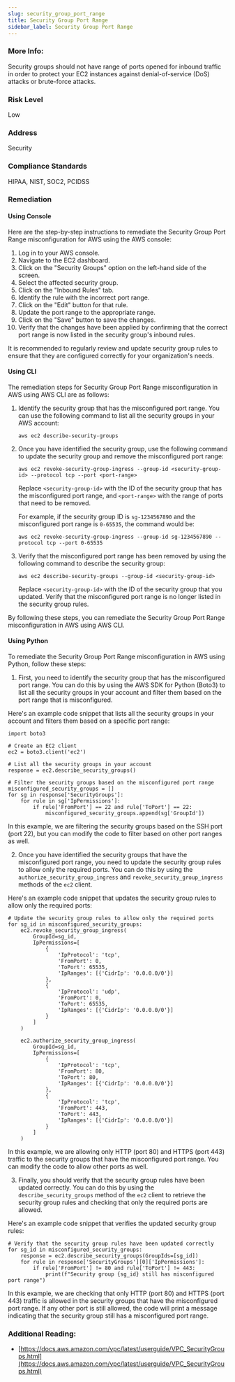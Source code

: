 ```yaml
---
slug: security_group_port_range
title: Security Group Port Range
sidebar_label: Security Group Port Range
---
```


### More Info:

Security groups should not have range of ports opened for inbound traffic in order to protect your EC2 instances against denial-of-service (DoS) attacks or brute-force attacks.

### Risk Level

Low

### Address

Security

### Compliance Standards

HIPAA, NIST, SOC2, PCIDSS

### Remediation

#### Using Console

Here are the step-by-step instructions to remediate the Security Group Port Range misconfiguration for AWS using the AWS console:

1. Log in to your AWS console.
2. Navigate to the EC2 dashboard.
3. Click on the "Security Groups" option on the left-hand side of the screen.
4. Select the affected security group.
5. Click on the "Inbound Rules" tab.
6. Identify the rule with the incorrect port range.
7. Click on the "Edit" button for that rule.
8. Update the port range to the appropriate range.
9. Click on the "Save" button to save the changes.
10. Verify that the changes have been applied by confirming that the correct port range is now listed in the security group's inbound rules.

It is recommended to regularly review and update security group rules to ensure that they are configured correctly for your organization's needs.

#### Using CLI

The remediation steps for Security Group Port Range misconfiguration in AWS using AWS CLI are as follows:

1. Identify the security group that has the misconfigured port range. You can use the following command to list all the security groups in your AWS account:

   ```
   aws ec2 describe-security-groups
   ```

2. Once you have identified the security group, use the following command to update the security group and remove the misconfigured port range:

   ```
   aws ec2 revoke-security-group-ingress --group-id <security-group-id> --protocol tcp --port <port-range>
   ```

   Replace `<security-group-id>` with the ID of the security group that has the misconfigured port range, and `<port-range>` with the range of ports that need to be removed.

   For example, if the security group ID is `sg-1234567890` and the misconfigured port range is `0-65535`, the command would be:

   ```
   aws ec2 revoke-security-group-ingress --group-id sg-1234567890 --protocol tcp --port 0-65535
   ```

3. Verify that the misconfigured port range has been removed by using the following command to describe the security group:

   ```
   aws ec2 describe-security-groups --group-id <security-group-id>
   ```

   Replace `<security-group-id>` with the ID of the security group that you updated. Verify that the misconfigured port range is no longer listed in the security group rules.

By following these steps, you can remediate the Security Group Port Range misconfiguration in AWS using AWS CLI.

#### Using Python

To remediate the Security Group Port Range misconfiguration in AWS using Python, follow these steps:

1. First, you need to identify the security group that has the misconfigured port range. You can do this by using the AWS SDK for Python (Boto3) to list all the security groups in your account and filter them based on the port range that is misconfigured.

Here's an example code snippet that lists all the security groups in your account and filters them based on a specific port range:

```
import boto3

# Create an EC2 client
ec2 = boto3.client('ec2')

# List all the security groups in your account
response = ec2.describe_security_groups()

# Filter the security groups based on the misconfigured port range
misconfigured_security_groups = []
for sg in response['SecurityGroups']:
    for rule in sg['IpPermissions']:
        if rule['FromPort'] == 22 and rule['ToPort'] == 22:
            misconfigured_security_groups.append(sg['GroupId'])
```

In this example, we are filtering the security groups based on the SSH port (port 22), but you can modify the code to filter based on other port ranges as well.

2. Once you have identified the security groups that have the misconfigured port range, you need to update the security group rules to allow only the required ports. You can do this by using the `authorize_security_group_ingress` and `revoke_security_group_ingress` methods of the `ec2` client.

Here's an example code snippet that updates the security group rules to allow only the required ports:

```
# Update the security group rules to allow only the required ports
for sg_id in misconfigured_security_groups:
    ec2.revoke_security_group_ingress(
        GroupId=sg_id,
        IpPermissions=[
            {
                'IpProtocol': 'tcp',
                'FromPort': 0,
                'ToPort': 65535,
                'IpRanges': [{'CidrIp': '0.0.0.0/0'}]
            },
            {
                'IpProtocol': 'udp',
                'FromPort': 0,
                'ToPort': 65535,
                'IpRanges': [{'CidrIp': '0.0.0.0/0'}]
            }
        ]
    )

    ec2.authorize_security_group_ingress(
        GroupId=sg_id,
        IpPermissions=[
            {
                'IpProtocol': 'tcp',
                'FromPort': 80,
                'ToPort': 80,
                'IpRanges': [{'CidrIp': '0.0.0.0/0'}]
            },
            {
                'IpProtocol': 'tcp',
                'FromPort': 443,
                'ToPort': 443,
                'IpRanges': [{'CidrIp': '0.0.0.0/0'}]
            }
        ]
    )
```

In this example, we are allowing only HTTP (port 80) and HTTPS (port 443) traffic to the security groups that have the misconfigured port range. You can modify the code to allow other ports as well.

3. Finally, you should verify that the security group rules have been updated correctly. You can do this by using the `describe_security_groups` method of the `ec2` client to retrieve the security group rules and checking that only the required ports are allowed.

Here's an example code snippet that verifies the updated security group rules:

```
# Verify that the security group rules have been updated correctly
for sg_id in misconfigured_security_groups:
    response = ec2.describe_security_groups(GroupIds=[sg_id])
    for rule in response['SecurityGroups'][0]['IpPermissions']:
        if rule['FromPort'] != 80 and rule['ToPort'] != 443:
            print(f"Security group {sg_id} still has misconfigured port range")
```

In this example, we are checking that only HTTP (port 80) and HTTPS (port 443) traffic is allowed in the security groups that have the misconfigured port range. If any other port is still allowed, the code will print a message indicating that the security group still has a misconfigured port range.

### Additional Reading:

- [https://docs.aws.amazon.com/vpc/latest/userguide/VPC_SecurityGroups.html](https://docs.aws.amazon.com/vpc/latest/userguide/VPC_SecurityGroups.html) 

